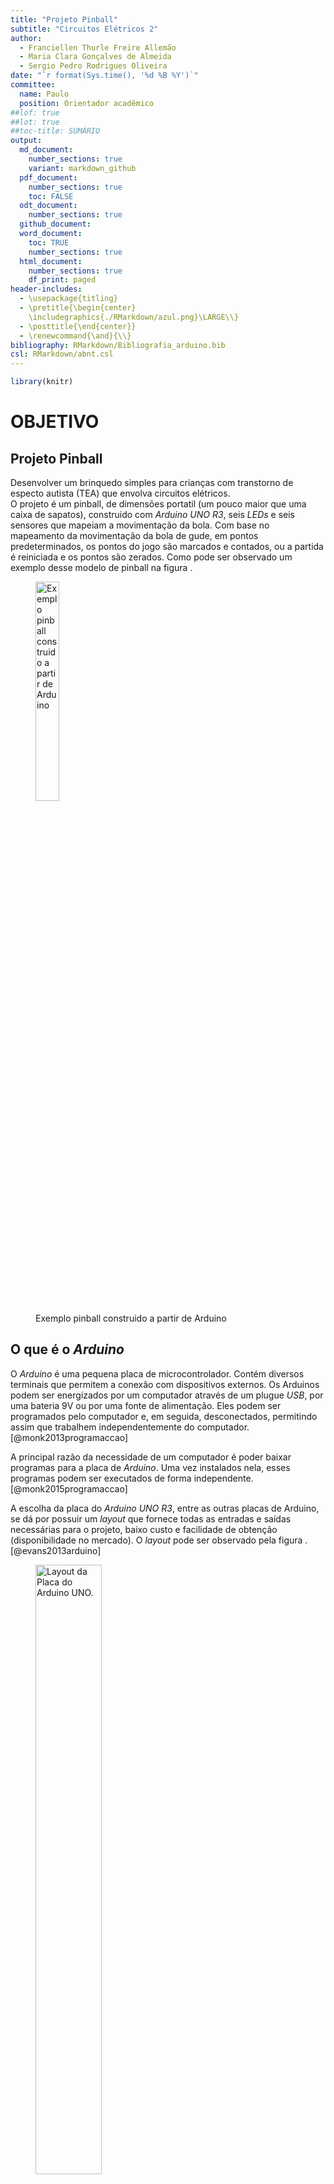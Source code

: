 ```yaml
---
title: "Projeto Pinball"
subtitle: "Circuitos Elétricos 2"
author:
  - Franciellen Thurle Freire Allemão
  - Maria Clara Gonçalves de Almeida
  - Sergio Pedro Rodrigues Oliveira
date: "`r format(Sys.time(), '%d %B %Y')`"
committee:
  name: Paulo
  position: Orientador acadêmico
##lof: true
##lot: true
##toc-title: SUMÁRIO
output:
  md_document:
    number_sections: true
    variant: markdown_github
  pdf_document: 
    number_sections: true
    toc: FALSE
  odt_document: 
    number_sections: true
  github_document: 
  word_document: 
    toc: TRUE
    number_sections: true
  html_document:
    number_sections: true
    df_print: paged
header-includes:
  - \usepackage{titling}
  - \pretitle{\begin{center}
    \includegraphics{./RMarkdown/azul.png}\LARGE\\}
  - \posttitle{\end{center}}
  - \renewcommand{\and}{\\}
bibliography: RMarkdown/Bibliografia_arduino.bib
csl: RMarkdown/abnt.csl
---
```


\thispagestyle{empty}

\newpage

\pagenumbering{roman}

```{=latex}
\setcounter{tocdepth}{4}
\renewcommand{\contentsname}{SUMÁRIO}
\tableofcontents
```

\newpage

```{=latex}
\setcounter{tocdepth}{4}
\renewcommand{\listfigurename}{LISTA DE FIGURAS}
\listoffigures
```

\newpage

```{=latex}
\setcounter{tocdepth}{4}
\renewcommand{\listtablename}{LISTA DE TABELAS}
\listoftables
```

```r
library(knitr)
```

\newpage

# OBJETIVO
## Projeto Pinball

Desenvolver um brinquedo simples para crianças com transtorno de especto autista (TEA) que envolva circuitos elétricos.\
O projeto é um pinball, de dimensões portatil (um pouco maior que uma caixa de sapatos), construido com *Arduino UNO R3*, seis *LEDs* e seis sensores que mapeiam a movimentação da bola. Com base no mapeamento da movimentação da bola de gude, em pontos predeterminados, os pontos do jogo são marcados e contados, ou a partida é reiniciada e os pontos são zerados. Como pode ser observado um exemplo desse modelo de pinball na figura \ref{pinball_ex}.\


![Exemplo pinball construido a partir de Arduino \label{pinball_ex}](RMarkdown/Imagens/Imagem_pinball_arduino.png){ width=30% }


\pagenumbering{arabic}
\newpage

## O que é o *Arduino*
O *Arduino* é uma pequena placa de microcontrolador. Contém diversos terminais que permitem a conexão com dispositivos externos. Os Arduinos podem ser energizados por um computador através de um plugue *USB*, por uma bateria 9V ou por uma fonte de alimentação. Eles podem ser programados pelo computador e, em seguida, desconectados, permitindo assim que trabalhem independentemente do computador.[@monk2013programaccao]\

A principal razão da necessidade de um computador é poder baixar programas para a placa de *Arduino*. Uma vez instalados nela, esses programas podem ser executados de forma independente.[@monk2015programaccao]\

A escolha da placa do *Arduino UNO R3*, entre as outras placas de Arduino, se dá por possuir um *layout* que fornece todas as entradas e saídas necessárias para o projeto, baixo custo e facilidade de obtenção (disponibilidade no mercado). O *layout* pode ser observado pela figura \ref{layout}. [@evans2013arduino]\

![*Layout* da Placa do *Arduino UNO*. \label{layout}](./RMarkdown/Imagens/Layout_Arduino_Uno.png){width=50%}


\newpage

# LISTA DE MATERIAIS

```r
#data.frame
materiais <- c("Arduino UNO R3",
                  "Case para Arduino UNO",
                  "LED Difuso 5mm Vermelho",
                  "LED Difuso 5mm Amarelo",
                  "LED Difuso 5mm Azul",
                  "LED Difuso 5mm Verde",
                  "Resistor de 330 Ohm",
                  "Resistor de 150 Ohm",
                  "Resistor de 10k Ohm",
                  "Potenciometro 10k",
                  "Display LCD 16×2 Backlight Verde",
                  "Sensor Óptico Reflexivo TCRT5000",
                  "Cabos Jumper macho-macho",
                  "Tubo Termo Retrátil",
                  "Protoboard",
                  "Suporte Bateria 9V Plug P4",
                  "Bateria Recarregável 9v De Litio 680mah Rontek",
                  "Esfera De Aço Cromo 15mm"
                  )
QDT <- c(1,1,1,1,2,2,6,6,6,1,1,6,1,1,2,1,1,1)
tbl_mat <- data.frame(materiais,QDT)

#Tabela
kable(tbl_mat, col.names = c("Materiais","Quantidade"), align = "lc", caption = "Lista de materiais")
```


\newpage

# DESENVOLVIMENTO

## Circuito

### *Software* de desenho do circuito

Para os desenhos do circuito foi utilizado o software tipo *CAD* [*Fritzing*](https://fritzing.org/), de codigo aberto, na versão beta. O software oferece a possibilidade de desenhar tanto o modelo *breadboard* quando o esquemático do circuito com arduino, sendo suas vantagens uma biblioteca de dispositivos eletrônicos vasta, uma comunidade ativa para tirar dúvidas e a criação de novos dispositivos eletrônicos.\

### Breadboard

![Circuito do Arduino com seis sensores ópticos, seis *LEDs* e um *LCD*. \label{circuito_bb}](./RMarkdown/Imagens/pinball_bb.png){}

\newpage

### Diagrama esquemático

![Diagrama Esquemático do circuito do Arduino com seis sensores ópticos, seis *LEDs* e um *LCD*.](./RMarkdown/Imagens/pinball_Esquematico_colorido.png){}

\newpage

## Testes

Antes do projeto finalizado, foram feitos dois testes do protótipo do circuito eletrônico.\

1. O primeiro para averiguar como seria o circuito na sua forma mais simples, apenas o *Arduino UNO*, um sensor óptico, um *LED* e uma placa de *LCD*, e a programação básica do Arduino para essa situação.\
Os principais fatores considerados foram:\
- A estrutura básica do circuito.\
- O funcionamento do *LCD*.\
- A programação básica implementada para unir esses componentes (sensor óptico, *LED* e placa de *LCD*).\
2. O segundo experimento foi para ampliar o circuito, adicionando mais cinco sensores ópticos e mais cinco *LEDs* (Figura \ref{circuito_bb}):\
- Averiguar a programação (como observada no Apêndice A).\
- Definir os pinos de cada componente eletrônico em relação ao *Arduino UNO*.\
- A disposição e o sistema de cores definido para os *LEDs*, relacionando os sensores e *LEDs*.\
- Transformação de pinos analógicos para digitais no *Arduino*, através de programação, para comportar todos os componentes.\
- Testar da estrutura condicional (*if-else*) da programação.\
- O tempo ideal de *delay* para reconhecimento do objeto (bola de gude) pelos sensores.\
- Definir e testar o sistema de pontuação do jogo.\

## Bateria

Sobre a escolha da bateria, o tipo de bateria que ofereceria um melhor desempenho para o projeto funcionar por varias horas e ainda sendo recarregavel é o modelo *Bateria Recarregável 9v De Litio 680mah Rontek* pelo preço de aproximadamente R$ [135,00](https://www.magazineluiza.com.br/bateria-recarregavel-9v-de-litio-680mah-rontek/p/jgfeg3d9a7/ea/rapo/), apresentando assim um alto custo. Foi escolhido para baratear o projeto a *bateria duracell alcalina 9v*, sendo esta mais usual, com bom desempenho, apesar de não ser recarregavele e ter por volta de 3 a 4 horas de vida utíl com o Pinball em funcionamento, pelo preço de aproximadamente R\$ [25,00](https://www.magazineluiza.com.br/bateria-duracell-alcalina-9v-preto-e-laranja-9v-1/p/dc3hca11h7/cj/batr/). Esta última serve aos propositos do projeto para demonstração.\

\newpage

# MONTAGEM DO PINBALL

Processo de montagem:\

- Com base nas medidas da estrutura do pinball foi possivel determinar a metragem de fios.\
- Na estrutura do pinball foram feitas aberturas para o encaixe dos dispostivos eletrônicos. (figura \ref{placa_est})\

![Placa da estrutura com furos para encaixe dos dispositivos. \label{placa_est}](./RMarkdown/Imagens/estrutura_aberturas.jpeg){width=30%}

- Os sensores, Arduino e placa de *LCD* foram presos a estrutura do pinball por cola quente. (Figura \ref{montagem_disp})\


![Montagem dos dispositivos eletrônicos na estrutura do pinball. \label{montagem_disp}](./RMarkdown/Imagens/montagem_bb.jpeg){width=30%}


- Os fios e dispositivos eletrônicos foram soldados uns aos outros. (Figura \ref{fios})\


![Fios soldados e presos na estrutura do pinball. \label{fios}](./RMarkdown/Imagens/montagem.jpeg){width=30%}


\newpage

# CONCLUSÃO

\newpage

# APÊNDICE A - PROGRAMAÇÃO
```
//Bibliotecas
#include <LiquidCrystal.h>

//Definindo os pinos que serão utilizados para ligação ao display LCD
LiquidCrystal lcd(6, 7, 5, 4, 3, 2);

//Definindo pinos dos LED
int pinoLed_1 = 13; //Pino digital utilizado pelo LED 1 - Azul
int pinoLed_2 = 12; //Pino digital utilizado pelo LED 2 - Verde
int pinoLed_3 = 11; //Pino digital utilizado pelo LED 3 - Amarelo
int pinoLed_4 = 10; //Pino digital utilizado pelo LED 4 - Vermelho
int pinoLed_5 = 9; //Pino digital utilizado pelo LED 5 - Verde
int pinoLed_6 = 8; //Pino digital utilizado pelo LED 6 - Azul

// Cores LED e Pontos
// Azul = LED 1 e 6 = 1 ponto
// Verde = LED 2 e 5 = 2 ponto
// Amarelo = LED 3 = 3 ponto
// Vermelho = LED 4 = 0 ponto

//Definindo pinos dos sensores óptico tcrt5000
int pinoSensor_1 = 14; //Pino analogico A0 transformado em pino digital utilizado pelo sensor 1
int pinoSensor_2 = 15; //Pino analogico A1 transformado em pino digital utilizado pelo sensor 2
int pinoSensor_3 = 16; //Pino analogico A2 transformado em pino digital utilizado pelo sensor 3
int pinoSensor_4 = 17; //Pino analogico A3 transformado em pino digital utilizado pelo sensor 4
int pinoSensor_5 = 18; //Pino analogico A4 transformado em pino digital utilizado pelo sensor 5
int pinoSensor_6 = 19; //Pino analogico A5 transformado em pino digital utilizado pelo sensor 6

// Relação entre LED e sensores - Pinos
// pinoSensor_1 -> pinoLed_1 - Pinos A0 e 13
// pinoSensor_2 -> pinoLed_2 - Pinos A1 e 12
// pinoSensor_3 -> pinoLed_3 - Pinos A2 e 11
// pinoSensor_4 -> pinoLed_4 - Pinos A3 e 10
// pinoSensor_5 -> pinoLed_5 - Pinos A4 e 9
// pinoSensor_6 -> pinoLed_6 - Pinos A5 e 8

// Variáveis
int point = 0; //Contador de pontos
int stop = 500; //Tempo de parada para o delay

void setup() {
  //Define o número de colunas e linhas do LCD
  lcd.begin(16, 2);
  
  // Inicializando os Sensores
  pinMode(pinoSensor_1, INPUT); //Definindo o pino como entrada para o sensor 1
  pinMode(pinoSensor_2, INPUT); //Definindo o pino como entrada para o sensor 2
  pinMode(pinoSensor_3, INPUT); //Definindo o pino como entrada para o sensor 3
  pinMode(pinoSensor_4, INPUT); //Definindo o pino como entrada para o sensor 4
  pinMode(pinoSensor_5, INPUT); //Definindo o pino como entrada para o sensor 5
  pinMode(pinoSensor_6, INPUT); //Definindo o pino como entrada para o sensor 6

  // Inicializando os LED
  pinMode(pinoLed_1, OUTPUT); //Definindo o pino como saída para o LED 1 - Verde
  pinMode(pinoLed_2, OUTPUT); //Definindo o pino como saída para o LED 2 - Azul
  pinMode(pinoLed_3, OUTPUT); //Definindo o pino como saída para o LED 3 - Amarelo
  pinMode(pinoLed_4, OUTPUT); //Definindo o pino como saída para o LED 4 - Vermelho
  pinMode(pinoLed_5, OUTPUT); //Definindo o pino como saída para o LED 5 - Verde
  pinMode(pinoLed_6, OUTPUT); //Definindo o pino como saída para o LED 6 - Azul
  
  // Desligando os LED
  digitalWrite(pinoLed_1, LOW); //LED 1 inicia desligado
  digitalWrite(pinoLed_2, LOW); //LED 2 inicia desligado
  digitalWrite(pinoLed_3, LOW); //LED 3 inicia desligado
  digitalWrite(pinoLed_4, LOW); //LED 4 inicia desligado
  digitalWrite(pinoLed_5, LOW); //LED 5 inicia desligado
  digitalWrite(pinoLed_6, LOW); //LED 6 inicia desligado
}

void loop() {
  //Sensor
  if (digitalRead(pinoSensor_1) == LOW){ //Se a leitura do sensor 1 (Azul) for igual a LOW, faz
    digitalWrite(pinoLed_1, HIGH); //Acende o LED 1 - Azul
    point=point+1; //Adiciona 1 ponto
  }else if(digitalRead(pinoSensor_2) == LOW){ //Se a leitura do sensor 2 (Verde)) for igual a LOW, faz
	digitalWrite(pinoLed_2, HIGH); //Acende o LED 2 - Verde
    point=point+2; //Adiciona 2 ponto
  }else if(digitalRead(pinoSensor_3) == LOW){ //Se a leitura do sensor 3 (Amarelo) for igual a LOW, faz
	digitalWrite(pinoLed_3, HIGH); //Acende o LED 3 - Amarelo
    point=point+3; //Adiciona 3 ponto
  }else if(digitalRead(pinoSensor_5) == LOW){ //Se a leitura do sensor 5 (Verde) for igual a LOW, faz
    digitalWrite(pinoLed_5, HIGH); //Acende o LED 5 - Verde
    point=point+2; //Adiciona 2 ponto
  }else if(digitalRead(pinoSensor_6) == LOW){ //Se a leitura do sensor 6 (Azul) for igual a LOW, faz
    digitalWrite(pinoLed_6, HIGH); //Acende o LED 6 - Azul
    point=point+1; //Adiciona 1 ponto
  }else if(digitalRead(pinoSensor_4) == LOW){ //Se a leitura do sensor 4 (Vermelho) for igual a LOW, faz
	digitalWrite(pinoLed_4, HIGH); //Acende o LED 4 - Vermelho
    point=0; //Reinicia a contagem
  }
  
  //LCD
  //Limpa a tela
  lcd.clear();
  //Posiciona o cursor na coluna 1, linha 0;
  lcd.setCursor(1, 0);
  //Envia o texto entre aspas para o LCD
  lcd.print("Jogo Placar");
  //Posiciona o cursor na coluna 1, linha 1;
  lcd.setCursor(1, 1);
  //Imprime Contador de pontuação
  lcd.print(point);
  delay(stop);
  
  // Apagar LED
  digitalWrite(pinoLed_1, LOW); //Apaga o LED 1
  digitalWrite(pinoLed_2, LOW); //Apaga o LED 2
  digitalWrite(pinoLed_3, LOW); //Apaga o LED 3
  digitalWrite(pinoLed_4, LOW); //Apaga o LED 4
  digitalWrite(pinoLed_5, LOW); //Apaga o LED 5
  digitalWrite(pinoLed_6, LOW); //Apaga o LED 6
}
```

\newpage

# BIBLIOGRAFIA